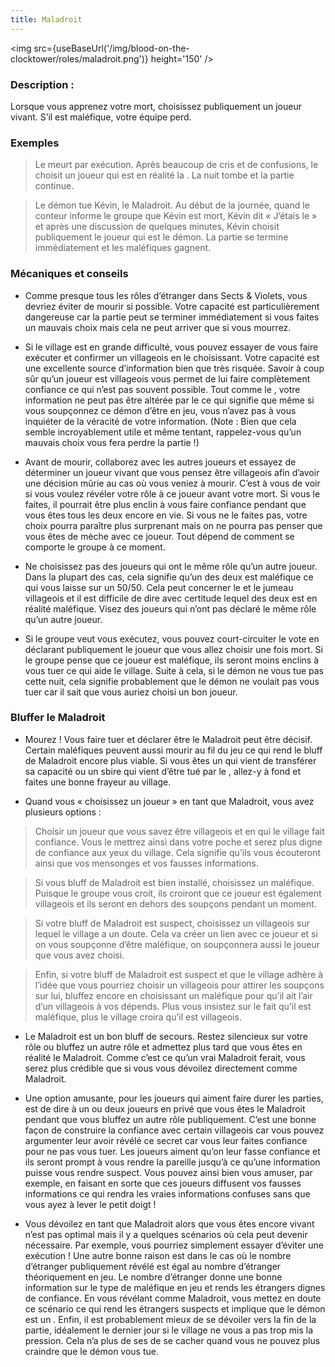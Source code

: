 ```yaml
---
title: Maladroit
---
```



<img src={useBaseUrl('/img/blood-on-the-clocktower/roles/maladroit.png')} height='150' />

<Role MALADROIT header />

### Description :

Lorsque vous apprenez votre mort, choisissez publiquement un joueur vivant. S’il est maléfique, votre équipe perd.
 
### Exemples  
> Le <Role MALADROIT /> meurt par exécution. Après beaucoup de cris et de confusions, le <Role MALADROIT /> choisit un joueur qui est en réalité la <Role COUTURIERE />. La nuit tombe et la partie continue.

> Le démon tue Kévin, le Maladroit. Au début de la journée, quand le conteur informe le groupe que Kévin est mort, Kévin dit « J’étais le <Role MALADROIT /> » et après une discussion de quelques minutes, Kévin choisit publiquement le joueur qui est le démon. La partie se termine immédiatement et les maléfiques gagnent.


### Mécaniques et conseils
- Comme presque tous les rôles d’étranger dans Sects & Violets, vous devriez éviter de mourir si possible. Votre capacité est particulièrement dangereuse car la partie peut se terminer immédiatement si vous faites un mauvais choix mais cela ne peut arriver que si vous mourrez.

- Si le village est en grande difficulté, vous pouvez essayer de vous faire exécuter et confirmer un villageois en le choisissant. Votre capacité est une excellente source d’information bien que très risquée. Savoir à coup sûr qu’un joueur est villageois vous permet de lui faire complètement confiance ce qui n’est pas souvent possible. Tout comme le <Role CHARMEUR_DE_SERPENT />, votre information ne peut pas être altérée par le <Role VORTOX /> ce qui signifie que même si vous soupçonnez ce démon d’être en jeu, vous n’avez pas à vous inquiéter de la véracité de votre information. (Note : Bien que cela semble incroyablement utile et même tentant, rappelez-vous qu’un mauvais choix vous fera perdre la partie !)

- Avant de mourir, collaborez avec les autres joueurs et essayez de déterminer un joueur vivant que vous pensez être villageois afin d’avoir une décision mûrie au cas où vous veniez à mourir. C’est à vous de voir si vous voulez révéler votre rôle à ce joueur avant votre mort. Si vous le faites, il pourrait être plus enclin à vous faire confiance pendant que vous êtes tous les deux encore en vie. Si vous ne le faites pas, votre choix pourra paraître plus surprenant mais on ne pourra pas penser que vous êtes de mèche avec ce joueur. Tout dépend de comment se comporte le groupe à ce moment.

- Ne choisissez pas des joueurs qui ont le même rôle qu’un autre joueur. Dans la plupart des cas, cela signifie qu’un des deux est maléfique ce qui vous laisse sur un 50/50. Cela peut concerner le <Role JUMEAU_MALEFIQUE /> et le jumeau villageois et il est difficile de dire avec certitude lequel des deux est en réalité maléfique. Visez des joueurs qui n’ont pas déclaré le même rôle qu’un autre joueur. 

- Si le groupe veut vous exécutez, vous pouvez court-circuiter le vote en déclarant publiquement le joueur que vous allez choisir une fois mort. Si le groupe pense que ce joueur est maléfique, ils seront moins enclins à vous tuer ce qui aide le village. Suite à cela, si le démon ne vous tue pas cette nuit, cela signifie probablement que le démon ne voulait pas vous tuer car il sait que vous auriez choisi un bon joueur.
 
### Bluffer le Maladroit

- Mourez ! Vous faire tuer et déclarer être le Maladroit peut être décisif. Certain maléfiques peuvent aussi mourir au fil du jeu ce qui rend le bluff de Maladroit encore plus viable. Si vous êtes un <Role FANG_GU /> qui vient de transférer sa capacité ou un sbire qui vient d’être tué par le <Role VIGORMORTIS />, allez-y à fond et faites une bonne frayeur au village.

- Quand vous « choisissez un joueur » en tant que Maladroit, vous avez plusieurs options :
>	Choisir un joueur que vous savez être villageois et en qui le village fait confiance. Vous le mettrez ainsi dans votre poche et serez plus digne de confiance aux yeux du village. Cela signifie qu’ils vous écouteront ainsi que vos mensonges et vos fausses informations.

>	Si vous bluff de Maladroit est bien installé, choisissez un maléfique. Puisque le groupe vous croit, ils croiront que ce joueur est également villageois et ils seront en dehors des soupçons pendant un moment.

>	Si votre bluff de Maladroit est suspect, choisissez un villageois sur lequel le village a un doute. Cela va créer un lien avec ce joueur et si on vous soupçonne d’être maléfique, on soupçonnera aussi le joueur que vous avez choisi.

>	Enfin, si votre bluff de Maladroit est suspect et que le village adhère à l’idée que vous pourriez choisir un villageois pour attirer les soupçons sur lui, bluffez encore en choisissant un maléfique pour qu’il ait l’air d’un villageois à vos dépends. Plus vous insistez sur le fait qu’il est maléfique, plus le village croira qu’il est villageois. 

- Le Maladroit est un bon bluff de secours. Restez silencieux sur votre rôle ou bluffez un autre rôle et admettez plus tard que vous êtes en réalité le Maladroit. Comme c’est ce qu’un vrai Maladroit ferait, vous serez plus crédible que si vous vous dévoilez directement comme Maladroit.

- Une option amusante, pour les joueurs qui aiment faire durer les parties, est de dire à un ou deux joueurs en privé que vous êtes le Maladroit pendant que vous bluffez un autre rôle publiquement. C’est une bonne façon de construire la confiance avec certain villageois car vous pouvez argumenter leur avoir révélé ce secret car vous leur faites confiance pour ne pas vous tuer. Les joueurs aiment qu’on leur fasse confiance et ils seront prompt à vous rendre la pareille jusqu’à ce qu’une information puisse vous rendre suspect. Vous pouvez ainsi bien vous amuser, par exemple, en faisant en sorte que ces joueurs diffusent vos fausses informations ce qui rendra les vraies informations confuses sans que vous ayez à lever le petit doigt !

- Vous dévoilez en tant que Maladroit alors que vous êtes encore vivant n’est pas optimal mais il y a quelques scénarios où cela peut devenir nécessaire. Par exemple, vous pourriez simplement essayer d’éviter une exécution ! Une autre bonne raison est dans le cas où le nombre d’étranger publiquement révélé est égal au nombre d’étranger théoriquement en jeu. Le nombre d’étranger donne une bonne information sur le type de maléfique en jeu et rends les étrangers dignes de confiance. En vous révélant comme Maladroit, vous mettez en doute ce scénario ce qui rend les étrangers suspects et implique que le démon est un <Role FANG_GU />. Enfin, il est probablement mieux de se dévoiler vers la fin de la partie, idéalement le dernier jour si le village ne vous a pas trop mis la pression. Cela n’a plus de ses de se cacher quand vous ne pouvez plus craindre que le démon vous tue. 
